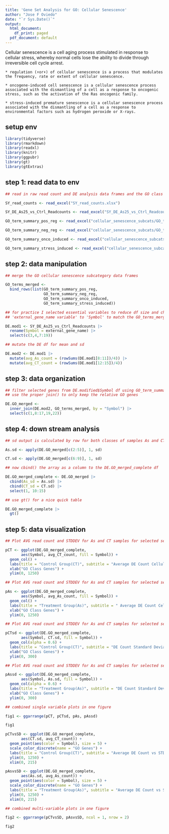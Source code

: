 ```yaml
---
title: 'Gene Set Analysis for GO: Cellular Senescence'
author: "Jose F Oviedo"
date: "`r Sys.Date()`"
output:
  html_document:
    df_print: paged
  pdf_document: default
---
```

Cellular senescence is a cell aging process stimulated in response to cellular stress, whereby normal cells lose the ability to divide through irreversible cell cycle arrest. 
    
    * regulation (⬆️or⬇️) of cellular senescence is a process that modulates the frequency, rate or extent of cellular senescence. 

    * oncogene-induced cell senescence is a cellular senescence process associated with the dismantling of a cell as a response to oncogenic stress, such as the activation of the Ras oncogenic family.
    
    * stress-induced premature senescence is a cellular senescence process associated with the dismantling of a cell as a response to environmental factors such as hydrogen peroxide or X-rays.

## setup env

```r

library(tidyverse)
library(rmarkdown)
library(readxl)
library(knitr)
library(ggpubr)
library(gt)
library(gtExtras)
```

## step 1: read data to env
    
```r
## read in raw read count and DE analysis data frames and the GO class data sets for cellular senescence

SY_read_counts <- read_excel("SY_read_counts.xlsx")

SY_DE_As25_vs_Ctrl_Readcounts <- read_excel("SY_DE_As25_vs_Ctrl_Readcounts.xlsx")

GO_term_summary_pos_reg <- read_excel("cellular_senescence_subcats/GO_term_summary_pos-reg.xlsx")

GO_term_summary_neg_reg <- read_excel("cellular_senescence_subcats/GO_term_summary_neg-reg.xlsx")

GO_term_summary_onco_induced <- read_excel("cellular_senescence_subcats/GO_term_summary_onco-induced.xlsx")

GO_term_summary_stress_induced <- read_excel("cellular_senescence_subcats/GO_term_summary_stress-induced.xlsx")
```

## step 2: data manipulation

```r
## merge the GO cellular senescence subcategory data frames

GO_terms_merged <- 
  bind_rows(list(GO_term_summary_pos_reg,
                 GO_term_summary_neg_reg,
                 GO_term_summary_onco_induced,
                 GO_term_summary_stress_induced))
```


```r
## for practice I selected essential variables to reduce df size and changed the
## 'external_gene_name variable' to 'Symbol' to match the GO_terms_merged variable

DE.mod1 <- SY_DE_As25_vs_Ctrl_Readcounts |>
  rename(Symbol = external_gene_name) |>
  select(c(3,4,7:19))
```


```r
## mutate the DE df for mean and sd

DE.mod2 <- DE.mod1 |>
  mutate(avg_As_count = (rowSums(DE.mod1[8:11])/4)) |>
  mutate(avg_CT_count = (rowSums(DE.mod1[12:15])/4))
```


## step 3: data organization

```r
## filter selected genes from DE.modified$Symbol df using GO_term_summary_pos_reg$Symbol variable
## use the proper join() to only keep the relative GO genes

DE.GO_merged <-
  inner_join(DE.mod2, GO_terms_merged, by = "Symbol") |>
  select(c(1,8:17,19,22))

```

## step 4: down stream analysis

```r
## sd output is calculated by row for both classes of samples As and CT

As.sd <- apply(DE.GO_merged[c(2:5)], 1, sd)

CT.sd <- apply(DE.GO_merged[c(6:9)], 1, sd)

## now cbind() the array as a column to the DE.GO_merged_complete df

DE.GO_merged_complete <- DE.GO_merged |>
  cbind(As_sd = As.sd) |>
  cbind(CT_sd = CT.sd) |>
  select(1, 10:15)
```

```r
## use gt() for a nice quick table

DE.GO_merged_complete |>
  gt()
```


## step 5: data visualization

```r
## Plot AVG read count and STDDEV for As and CT samples for selected set of genes

pCT <- ggplot(DE.GO_merged_complete,
       aes(Symbol, avg_CT_count, fill = Symbol)) +
  geom_col() +
  labs(title = "Control Group(CT)", subtitle = "Average DE Count Cellular Senescence") +
  xlab("GO Class Genes") +
  ylim(0, 1250)
```

```r
## Plot AVG read count and STDDEV for As and CT samples for selected set of genes

pAs <- ggplot(DE.GO_merged_complete,
       aes(Symbol, avg_As_count, fill = Symbol)) +
  geom_col() +
  labs(title = "Treatment Group(As)", subtitle = " Average DE Count Cellular Senescence") +
  xlab("GO Class Genes") +
  ylim(0, 1250)
```

```r
## Plot AVG read count and STDDEV for As and CT samples for selected set of genes

pCTsd <- ggplot(DE.GO_merged_complete,
       aes(Symbol, CT.sd, fill = Symbol)) +
  geom_col(alpha = 0.6) +
  labs(title = "Control Group(CT)", subtitle = "DE Count Standard Deviation") +
  xlab("GO Class Genes") +
  ylim(0, 300)
```

```r
## Plot AVG read count and STDDEV for As and CT samples for selected set of genes

pAssd <- ggplot(DE.GO_merged_complete,
       aes(Symbol, As.sd, fill = Symbol)) +
  geom_col(alpha = 0.6) +
  labs(title = "Treatment Group(As)", subtitle = "DE Count Standard Deviation") +
  xlab("GO Class Genes") +
  ylim(0, 300)
```

```r
## combined single variable plots in one figure 

fig1 <- ggarrange(pCT, pCTsd, pAs, pAssd)

fig1
```

```r

pCTvsSD <- ggplot(DE.GO_merged_complete,
       aes(CT.sd, avg_CT_count)) +
  geom_point(aes(color = Symbol), size = 5) +
  scale_color_discrete(name = "GO Genes") +
  labs(title = "Control Group(CT)", subtitle = "Average DE Count vs STDDEV") +
  ylim(0, 1250) +
  xlim(0, 215)
```


```r

pAsvsSD <- ggplot(DE.GO_merged_complete,
       aes(As.sd, avg_As_count)) +
  geom_point(aes(color = Symbol), size = 5) +
  scale_color_discrete(name = "GO Genes") +
  labs(title = "Treatment Group(As)", subtitle = "Average DE Count vs STDDEV by GO Class Gene") +
  ylim(0, 1250) +
  xlim(0, 215)
```


```r
## combined multi-variable plots in one figure

fig2 <- ggarrange(pCTvsSD, pAsvsSD, ncol = 1, nrow = 2)

fig2
```